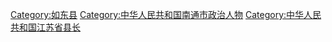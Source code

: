 [[Category:如东县|Category:如东县]]
[[Category:中华人民共和国南通市政治人物|Category:中华人民共和国南通市政治人物]]
[[Category:中华人民共和国江苏省县长|Category:中华人民共和国江苏省县长]]